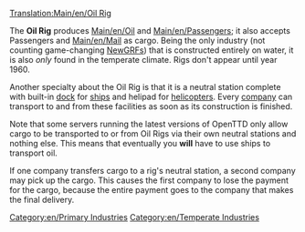 [[Translation:Main/en/Oil Rig]]
{{en/Industries|image=Oilrig.png
|name=Oil Rig
|climates=[[Main/en/Climates#Temperate|Temperate]].
|accepts=[[Main/en/Passengers]], [[Main/en/Mail]].
|produces=[[Main/en/Oil]], Passengers.
}}

The '''Oil Rig''' produces [[Main/en/Oil]] and [[Main/en/Passengers]]; it also accepts Passengers and [[Main/en/Mail]] as cargo. Being the only industry (not counting game-changing [[Main/en/NewGRF|NewGRFs]]) that is constructed entirely on water, it is also ''only'' found in the temperate climate. Rigs don't appear until year 1960.

Another specialty about the Oil Rig is that it is a neutral station complete with built-in [[Main/en/Water Transport Tiles|dock]] for [[Main/en/Ships|ships]] and helipad for [[Main/en/Aircraft|helicopters]]. Every [[Main/en/Transport company|company]] can transport to and from these facilities as soon as its construction is finished.

Note that some servers running the latest versions of OpenTTD only allow cargo to be transported to or from Oil Rigs via their own neutral stations and nothing else. This means that eventually you '''will''' have to use ships to transport oil.

If one company transfers cargo to a rig's neutral station, a second company may pick up the cargo. This causes the first company to lose the payment for the cargo, because the entire payment goes to the company that makes the final delivery.

{{en/Navbox Industries}}

[[Category:en/Primary Industries]]
[[Category:en/Temperate Industries]]